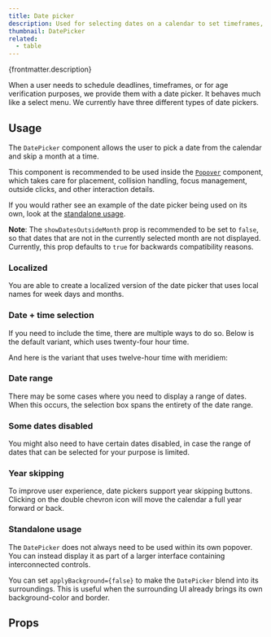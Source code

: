 ```yaml
---
title: Date picker
description: Used for selecting dates on a calendar to set timeframes, deadlines, and more.
thumbnail: DatePicker
related:
  - table
---
```


<p>{frontmatter.description}</p>

<LiveExample src='DatePicker.main.jsx' truncate={false}>
  <AllExamples.DatePickerMainExample client:load />
</LiveExample>

When a user needs to schedule deadlines, timeframes, or for age verification purposes, we provide them with a date picker. It behaves much like a select menu. We currently have three different types of date pickers.

## Usage

The `DatePicker` component allows the user to pick a date from the calendar and skip a month at a time.

This component is recommended to be used inside the [`Popover`](popover) component, which takes care for placement, collision handling, focus management, outside clicks, and other interaction details.

<LiveExample src='DatePicker.basic.jsx' truncate={true}>
  <AllExamples.DatePickerBasicExample client:load />
</LiveExample>

If you would rather see an example of the date picker being used on its own, look at the [standalone usage](#standalone-usage).

**Note**: The `showDatesOutsideMonth` prop is recommended to be set to `false`, so that dates that are not in the currently selected month are not displayed. Currently, this prop defaults to `true` for backwards compatibility reasons.

### Localized

You are able to create a localized version of the date picker that uses local names for week days and months.

<LiveExample src='DatePicker.localized.jsx' truncate={true}>
  <AllExamples.DatePickerLocalizedExample client:load />
</LiveExample>

### Date + time selection

If you need to include the time, there are multiple ways to do so. Below is the default variant, which uses twenty-four hour time.

<LiveExample src='DatePicker.withtime.jsx' truncate={true}>
  <AllExamples.DatePickerWithTimeExample client:load />
</LiveExample>

And here is the variant that uses twelve-hour time with meridiem:

<LiveExample src='DatePicker.withcombinedtime.jsx' truncate={true}>
  <AllExamples.DatePickerWithCombinedTimeExample client:load />
</LiveExample>

### Date range

There may be some cases where you need to display a range of dates. When this occurs, the selection box spans the entirety of the date range.

<LiveExample src='DatePicker.daterange.jsx' truncate={true}>
  <AllExamples.DatePickerDateRangeExample client:load />
</LiveExample>

### Some dates disabled

You might also need to have certain dates disabled, in case the range of dates that can be selected for your purpose is limited.

<LiveExample src='DatePicker.datesdisabled.jsx' truncate={true}>
  <AllExamples.DatePickerDatesDisabledExample client:load />
</LiveExample>

### Year skipping

To improve user experience, date pickers support year skipping buttons. Clicking on the double chevron icon will move the calendar a full year forward or back.

<LiveExample src='DatePicker.withyear.jsx' truncate={true}>
  <AllExamples.DatePickerWithYearExample client:load />
</LiveExample>

### Standalone usage

The `DatePicker` does not always need to be used within its own popover. You can instead display it as part of a larger interface containing interconnected controls.

You can set `applyBackground={false}` to make the `DatePicker` blend into its surroundings. This is useful when the surrounding UI already brings its own background-color and border.

<LiveExample src='DatePicker.menu.jsx' truncate={true}>
  <AllExamples.DatePickerMenuExample client:load />
</LiveExample>

## Props

<PropsTable path='@itwin/itwinui-react/esm/core/DatePicker/DatePicker.d.ts' />
